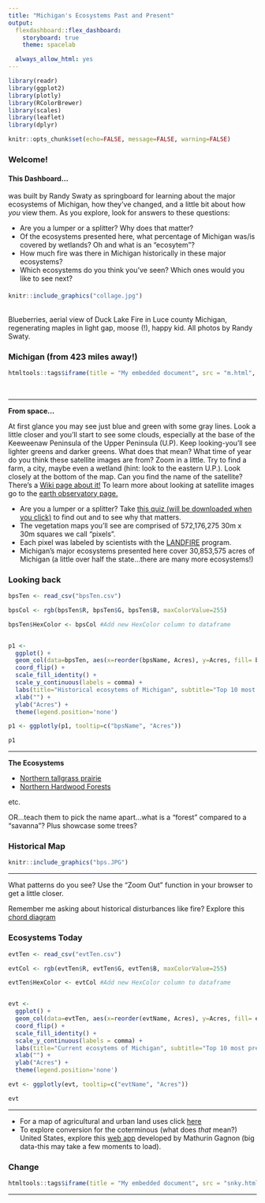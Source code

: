 ```yaml
---
title: "Michigan's Ecosystems Past and Present"
output: 
  flexdashboard::flex_dashboard:
    storyboard: true
    theme: spacelab

  always_allow_html: yes
---
```




```r
library(readr)
library(ggplot2)
library(plotly)
library(RColorBrewer)
library(scales)
library(leaflet)
library(dplyr)

```







```r
knitr::opts_chunk$set(echo=FALSE, message=FALSE, warning=FALSE)
```

### Welcome! {data-commentary-width=400}

#### This Dashboard...

was built by Randy Swaty as springboard for learning about the major ecosystems of Michigan, how they've changed, and a little bit about how *you* view them.  As you explore, look for answers to these questions:

* Are you a lumper or a splitter?  Why does that matter?
* Of the ecosystems presented here, what percentage of Michigan was/is covered by wetlands? Oh and what is an "ecosytem"?
* How much fire was there in Michigan historically in these major ecosystems?
* Which ecosystems do you think you've seen?  Which ones would you like to see next?


#### 

```r
knitr::include_graphics("collage.jpg")
```
<br>
Blueberries, aerial view of Duck Lake Fire in Luce county Michigan, regenerating maples in light gap, moose (!), happy kid.  All photos by Randy Swaty.


### Michigan (from 423 miles away!) {data-commentary-width=400}


```r
htmltools::tags$iframe(title = "My embedded document", src = "m.html", frameborder = "0", width = "100%", height="500")
```

<br>

*** 

**From space...**

At first glance you may see just blue and green with some gray lines.  Look a little closer and you'll start to see some clouds, especially at the base of the Keeweenaw Peninsula of the Upper Peninsula (U.P).  Keep looking-you'll see lighter greens and darker greens.  What does that mean?  What time of year do you think these satellite images are from?  Zoom in a little.  Try to find a farm, a city, maybe even a wetland (hint: look to the eastern U.P.).  Look closely at the bottom of the map.  Can you find the name of the satellite?  There's a [Wiki page about it!](https://en.wikipedia.org/wiki/GeoEye-1){target='blank'} To learn more about looking at satellite images go to the [earth observatory page.](https://earthobservatory.nasa.gov/features/ColorImage){target='blank'} 


* Are you a lumper or a splitter?  Take [this quiz (will be downloaded when you click)](./Lumper-Splitter (1).docx){target='blank'} to find out and to see why that matters. 
* The vegetation maps you'll see are comprised of 572,176,275 30m x 30m squares we call "pixels".  
* Each pixel was labeled by scientists with the [LANDFIRE](www.landfire.gov){target='blank'} program.  
* Michigan's major ecosystems presented here cover 30,853,575 acres of Michigan (a little over half the state...there are many more ecosystems!) 


### Looking back {data-commentary-width=400}

```r
bpsTen <- read_csv("bpsTen.csv")

bpsCol <- rgb(bpsTen$R, bpsTen$G, bpsTen$B, maxColorValue=255)

bpsTen$HexColor <- bpsCol #Add new HexColor column to dataframe


p1 <-
  ggplot() +
  geom_col(data=bpsTen, aes(x=reorder(bpsName, Acres), y=Acres, fill= bpsTen$HexColor)) +
  coord_flip() +
  scale_fill_identity() +
  scale_y_continuous(labels = comma) +
  labs(title="Historical ecosytems of Michigan", subtitle="Top 10 most prevelent ecosystems just prior to European Settlement") +
  xlab("") +
  ylab("Acres") +
  theme(legend.position='none') 

p1 <- ggplotly(p1, tooltip=c("bpsName", "Acres")) 

p1

```

*** 
**The Ecosystems**

* [Northern tallgrass prairie](https://www.nps.gov/tapr/learn/nature/a-complex-prairie-ecosystem.htm){target='blank'}
* [Northern Hardwood Forests](https://en.wikipedia.org/wiki/Northern_hardwood_forest){target='blank'}

etc.

OR...teach them to pick the name apart...what is a "forest" compared to a "savanna"?  Plus showcase some trees?



### Historical Map {data-commentary-width=400}


```r
knitr::include_graphics("bps.JPG")
```

*** 

What patterns do you see?  Use the "Zoom Out" function in your browser to get a little closer.

Remember me asking about historical disturbances like fire?  Explore this [chord diagram](distChord .html){target='blank'}


### Ecosystems Today {data-commentary-width=400}

```r
evtTen <- read_csv("evtTen.csv")

evtCol <- rgb(evtTen$R, evtTen$G, evtTen$B, maxColorValue=255)

evtTen$HexColor <- evtCol #Add new HexColor column to dataframe


evt <-
  ggplot() +
  geom_col(data=evtTen, aes(x=reorder(evtName, Acres), y=Acres, fill= evtTen$HexColor)) +
  coord_flip() +
  scale_fill_identity() +
  scale_y_continuous(labels = comma) +
  labs(title="Current ecosytems of Michigan", subtitle="Top 10 most prevelent modern ecosystems") +
  xlab("") +
  ylab("Acres") +
  theme(legend.position='none') 

evt <- ggplotly(evt, tooltip=c("evtName", "Acres")) 

evt

```

*** 

* For a map of agricultural and urban land uses click [here](agDev.jpg){target='blank'}
* To explore conversion for the coterminous (what does *that* mean?) United States, explore this [web app](https://randy-swaty.shinyapps.io/EcosystemExplorerRS/){target='blank'} developed by Mathurin Gagnon (big data-this may take a few moments to load).


### Change {data-commentary-width=400}



```r

htmltools::tags$iframe(title = "My embedded document", src = "snky.html", frameborder = "0", width = "100%", height="500")
```

***
